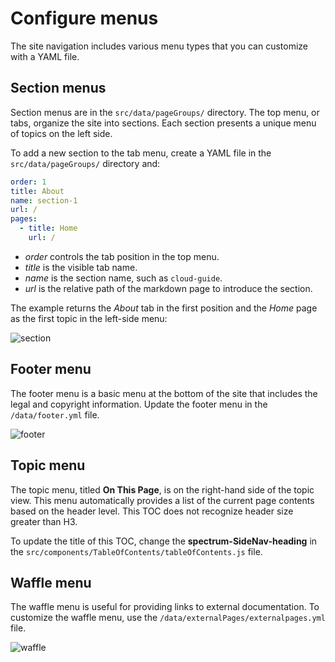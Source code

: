 # Configure menus

The site navigation includes various menu types that you can customize with a YAML file.

## Section menus

Section menus are in the `src/data/pageGroups/` directory. The top menu, or tabs, organize the site into sections. Each section presents a unique menu of topics on the left side.

To add a new section to the tab menu, create a YAML file in the `src/data/pageGroups/` directory and:

```yaml
order: 1
title: About
name: section-1
url: /
pages:
  - title: Home
    url: /
```

- _order_ controls the tab position in the top menu.
- _title_ is the visible tab name.
- _name_ is the section name, such as `cloud-guide`.
- _url_ is the relative path of the markdown page to introduce the section.

The example returns the _About_ tab in the first position and the _Home_ page as the first topic in the left-side menu:

![section][]

## Footer menu

The footer menu is a basic menu at the bottom of the site that includes the legal and copyright information. Update the footer menu in the `/data/footer.yml` file.

![footer][]

## Topic menu

The topic menu, titled **On This Page**, is on the right-hand side of the topic view. This menu automatically provides a list of the current page contents based on the header level. This TOC does not recognize header size greater than H3.

To update the title of this TOC, change the **spectrum-SideNav-heading** in the `src/components/TableOfContents/tableOfContents.js` file.

## Waffle menu

The waffle menu is useful for providing links to external documentation. To customize the waffle menu, use the `/data/externalPages/externalpages.yml` file.

![waffle][]

<!-- link definitions -->

[footer]: ./menu-footer.png "Footer menu"
[section]: ./menu-section.png "Section menu"
[waffle]: ./menu-waffle.png "Waffle menu"
